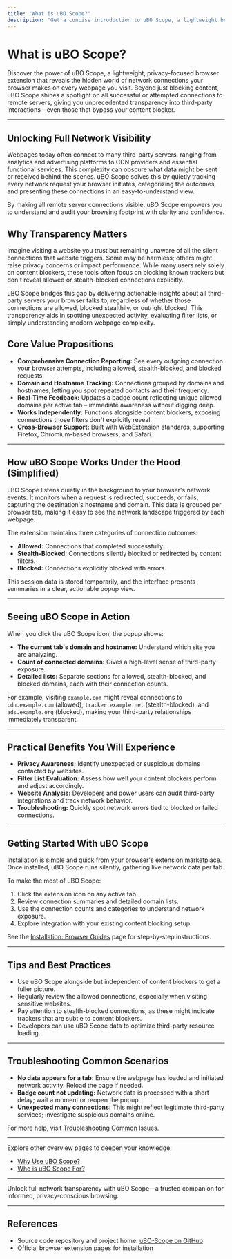```yaml
---
title: "What is uBO Scope?"
description: "Get a concise introduction to uBO Scope, a lightweight browser extension designed to reveal every successful or attempted connection to remote servers by webpages, making network transparency accessible to all users. Learn how uBO Scope provides actionable insight into third-party server contacts regardless of your content blocker."
---
```


# What is uBO Scope?

Discover the power of uBO Scope, a lightweight, privacy-focused browser extension that reveals the hidden world of network connections your browser makes on every webpage you visit. Beyond just blocking content, uBO Scope shines a spotlight on all successful or attempted connections to remote servers, giving you unprecedented transparency into third-party interactions—even those that bypass your content blocker.

---

## Unlocking Full Network Visibility

Webpages today often connect to many third-party servers, ranging from analytics and advertising platforms to CDN providers and essential functional services. This complexity can obscure what data might be sent or received behind the scenes. uBO Scope solves this by quietly tracking every network request your browser initiates, categorizing the outcomes, and presenting these connections in an easy-to-understand view.

By making all remote server connections visible, uBO Scope empowers you to understand and audit your browsing footprint with clarity and confidence.

## Why Transparency Matters

Imagine visiting a website you trust but remaining unaware of all the silent connections that website triggers. Some may be harmless; others might raise privacy concerns or impact performance. While many users rely solely on content blockers, these tools often focus on blocking known trackers but don't reveal allowed or stealth-blocked connections explicitly.

uBO Scope bridges this gap by delivering actionable insights about all third-party servers your browser talks to, regardless of whether those connections are allowed, blocked stealthily, or outright blocked. This transparency aids in spotting unexpected activity, evaluating filter lists, or simply understanding modern webpage complexity.

## Core Value Propositions

- **Comprehensive Connection Reporting:** See every outgoing connection your browser attempts, including allowed, stealth-blocked, and blocked requests.
- **Domain and Hostname Tracking:** Connections grouped by domains and hostnames, letting you spot repeated contacts and their frequency.
- **Real-Time Feedback:** Updates a badge count reflecting unique allowed domains per active tab – immediate awareness without digging deep.
- **Works Independently:** Functions alongside content blockers, exposing connections those filters don't explicitly reveal.
- **Cross-Browser Support:** Built with WebExtension standards, supporting Firefox, Chromium-based browsers, and Safari.

---

## How uBO Scope Works Under the Hood (Simplified)

uBO Scope listens quietly in the background to your browser's network events. It monitors when a request is redirected, succeeds, or fails, capturing the destination's hostname and domain. This data is grouped per browser tab, making it easy to see the network landscape triggered by each webpage.

The extension maintains three categories of connection outcomes:

- **Allowed:** Connections that completed successfully.
- **Stealth-Blocked:** Connections silently blocked or redirected by content filters.
- **Blocked:** Connections explicitly blocked with errors.

This session data is stored temporarily, and the interface presents summaries in a clear, actionable popup view.

---

## Seeing uBO Scope in Action

When you click the uBO Scope icon, the popup shows:

- **The current tab's domain and hostname:** Understand which site you are analyzing.
- **Count of connected domains:** Gives a high-level sense of third-party exposure.
- **Detailed lists:** Separate sections for allowed, stealth-blocked, and blocked domains, each with their connection counts.

For example, visiting `example.com` might reveal connections to `cdn.example.com` (allowed), `tracker.example.net` (stealth-blocked), and `ads.example.org` (blocked), making your third-party relationships immediately transparent.

---

## Practical Benefits You Will Experience

- **Privacy Awareness:** Identify unexpected or suspicious domains contacted by websites.
- **Filter List Evaluation:** Assess how well your content blockers perform and adjust accordingly.
- **Website Analysis:** Developers and power users can audit third-party integrations and track network behavior.
- **Troubleshooting:** Quickly spot network errors tied to blocked or failed connections.

---

## Getting Started With uBO Scope

Installation is simple and quick from your browser's extension marketplace. Once installed, uBO Scope runs silently, gathering live network data per tab.

To make the most of uBO Scope:

1. Click the extension icon on any active tab.
2. Review connection summaries and detailed domain lists.
3. Use the connection counts and categories to understand network exposure.
4. Explore integration with your existing content blocking setup.

See the [Installation: Browser Guides](/getting-started/installation-and-setup/installing-on-your-browser) page for step-by-step instructions.

---

## Tips and Best Practices

- Use uBO Scope alongside but independent of content blockers to get a fuller picture.
- Regularly review the allowed connections, especially when visiting sensitive websites.
- Pay attention to stealth-blocked connections, as these might indicate trackers that are subtle to content blockers.
- Developers can use uBO Scope data to optimize third-party resource loading.

---

## Troubleshooting Common Scenarios

- **No data appears for a tab:** Ensure the webpage has loaded and initiated network activity. Reload the page if needed.
- **Badge count not updating:** Network data is processed with a short delay; wait a moment or reopen the popup.
- **Unexpected many connections:** This might reflect legitimate third-party services; investigate suspicious domains online.

For more help, visit [Troubleshooting Common Issues](/getting-started/first-use-and-troubleshooting/troubleshooting).

---

Explore other overview pages to deepen your knowledge:

- [Why Use uBO Scope?](/overview/getting-started/value-proposition)
- [Who is uBO Scope For?](/overview/getting-started/audience-and-usecases)

---

Unlock full network transparency with uBO Scope—a trusted companion for informed, privacy-conscious browsing.

---

## References

- Source code repository and project home: [uBO-Scope on GitHub](https://github.com/gorhill/uBO-Scope)
- Official browser extension pages for installation

